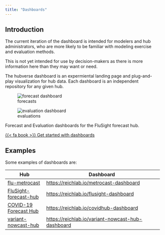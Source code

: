 ```yaml
---
title: "Dashboards"
---
```


## Introduction

:::{.callout-note}

The current iteration of the dashboard is intended for modelers and hub
administrators, who are more likely to be familiar with modeling exercise and
evaluation methods.

This is not yet intended for use by decision-makers as there is more
information here than they may want or need.

:::

The hubverse dashboard is an expermiental landing page and plug-and-play
visualization for hub data. Each dashboard is an independent repository for any
given hub.

:::{#fig-dashboards .column-screen layout-ncol=2}

![forecasts](/includes/img/dashboard-forecast.png){alt="forecast dashboard"}

![evaluations](/includes/img/dashboard-eval-heat.png){alt="evaluation dashboard"}

Forecast and Evaluation dashboards for the FluSight forecast hub.
:::

[{{< fa book >}} Get started with dashboards](https://docs.hubverse.io/en/latest/user-guide/dashboards.html){.btn .btn-outline-dark .ms-auto}

## Examples


Some examples of dashboards are:


| Hub | Dashboard |
| --- | --------- |
| [flu-metrocast](https://github.com/reichlab/flu-metrocast) | <https://reichlab.io/metrocast-dashboard> |
| [FluSight-forecast-hub](https://github.com/cdcepi/FluSight-Forecast-hub) | <https://reichlab.io/flusight-dashboard> |
| [COVID-19 Forecast Hub](https://github.com/CDCgov/covid19-forecast-hub) | <https://reichlab.io/covidhub-dashboard> |
| [variant-nowcast-hub](https://github.com/reichlab/variant-nowcast-hub) | <https://reichlab.io/variant-nowcast-hub-dashboard> |



